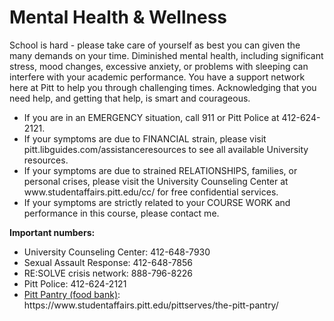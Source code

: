 # Mental Health & Wellness

School is hard - please take care of yourself as best you can given the many demands on your time. Diminished mental health, including significant stress, mood changes, excessive anxiety, or problems with sleeping can interfere with your academic performance. You have a support network here at Pitt to help you through challenging times. Acknowledging that you need help, and getting that help, is smart and courageous.

* If you are in an EMERGENCY situation, call 911 or Pitt Police at 412-624-2121.
* If your symptoms are due to FINANCIAL strain, please visit pitt.libguides.com/assistanceresources to see all available University resources.
* If your symptoms are due to strained RELATIONSHIPS, families, or personal crises, please visit the University Counseling Center at www.studentaffairs.pitt.edu/cc/ for free confidential services.
* If your symptoms are strictly related to your COURSE WORK and performance in this course, please contact me.

**Important numbers:**

* University Counseling Center:  412-648-7930
* Sexual Assault Response:  412-648-7856
* RE:SOLVE crisis network: 888-796-8226
* Pitt Police:  412-624-2121
* [Pitt Pantry (food bank)](https://www.studentaffairs.pitt.edu/pittserves/the-pitt-pantry/): https://www.studentaffairs.pitt.edu/pittserves/the-pitt-pantry/

<!-- suggestions from UTAs - how to relax / un wind etc -->